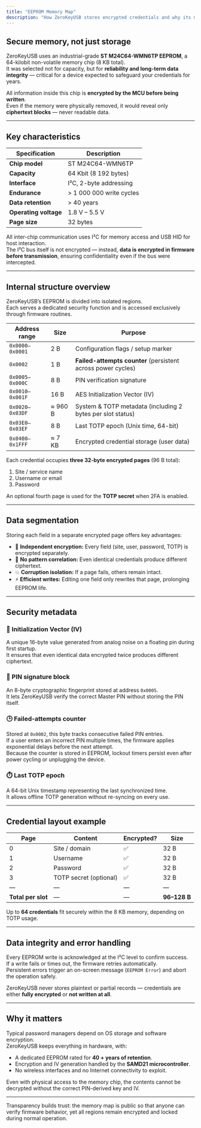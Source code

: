 ```yaml
---
title: "EEPROM Memory Map"
description: "How ZeroKeyUSB stores encrypted credentials and why its memory architecture is designed for maximum safety."
---
```


## Secure memory, not just storage

ZeroKeyUSB uses an industrial-grade **ST M24C64-WMN6TP EEPROM**, a 64-kilobit non-volatile memory chip (8 KB total).  
It was selected not for capacity, but for **reliability and long-term data integrity** — critical for a device expected to safeguard your credentials for years.

All information inside this chip is **encrypted by the MCU before being written**.  
Even if the memory were physically removed, it would reveal only **ciphertext blocks** — never readable data.

---

## Key characteristics

| Specification | Description |
|----------------|--------------|
| **Chip model** | ST M24C64-WMN6TP |
| **Capacity** | 64 Kbit (8 192 bytes) |
| **Interface** | I²C, 2-byte addressing |
| **Endurance** | > 1 000 000 write cycles |
| **Data retention** | > 40 years |
| **Operating voltage** | 1.8 V – 5.5 V |
| **Page size** | 32 bytes |

All inter-chip communication uses I²C for memory access and USB HID for host interaction.  
The I²C bus itself is not encrypted — instead, **data is encrypted in firmware before transmission**, ensuring confidentiality even if the bus were intercepted.

---

## Internal structure overview

ZeroKeyUSB’s EEPROM is divided into isolated regions.  
Each serves a dedicated security function and is accessed exclusively through firmware routines.

| Address range | Size | Purpose |
|----------------|------|----------|
| `0x0000–0x0001` | 2 B | Configuration flags / setup marker |
| `0x0002` | 1 B | **Failed-attempts counter** (persistent across power cycles) |
| `0x0005–0x000C` | 8 B | PIN verification signature |
| `0x0010–0x001F` | 16 B | AES Initialization Vector (IV) |
| `0x0020–0x03DF` | ≈ 960 B | System & TOTP metadata (including 2 bytes per slot status) |
| `0x03E0–0x03EF` | 8 B | Last TOTP epoch (Unix time, 64-bit) |
| `0x0400–0x1FFF` | ≈ 7 KB | Encrypted credential storage (user data) |

Each credential occupies **three 32-byte encrypted pages** (96 B total):
1. Site / service name  
2. Username or email  
3. Password  

An optional fourth page is used for the **TOTP secret** when 2FA is enabled.

---

## Data segmentation

Storing each field in a separate encrypted page offers key advantages:

- 🔐 **Independent encryption:** Every field (site, user, password, TOTP) is encrypted separately.  
- 🧩 **No pattern correlation:** Even identical credentials produce different ciphertext.  
- 💥 **Corruption isolation:** If a page fails, others remain intact.  
- ⚡ **Efficient writes:** Editing one field only rewrites that page, prolonging EEPROM life.

---

## Security metadata

### 🔑 Initialization Vector (IV)
A unique 16-byte value generated from analog noise on a floating pin during first startup.  
It ensures that even identical data encrypted twice produces different ciphertext.

### 🧩 PIN signature block
An 8-byte cryptographic fingerprint stored at address `0x0005`.  
It lets ZeroKeyUSB verify the correct Master PIN without storing the PIN itself.

### 🕒 Failed-attempts counter
Stored at `0x0002`, this byte tracks consecutive failed PIN entries.  
If a user enters an incorrect PIN multiple times, the firmware applies exponential delays before the next attempt.  
Because the counter is stored in EEPROM, lockout timers persist even after power cycling or unplugging the device.

### ⏱️ Last TOTP epoch
A 64-bit Unix timestamp representing the last synchronized time.  
It allows offline TOTP generation without re-syncing on every use.

---

## Credential layout example

| Page | Content | Encrypted? | Size |
|------|----------|------------|------|
| 0 | Site / domain | ✅ | 32 B |
| 1 | Username | ✅ | 32 B |
| 2 | Password | ✅ | 32 B |
| 3 | TOTP secret (optional) | ✅ | 32 B |
| — | — | — | — |
| **Total per slot** | — | — | **96–128 B** |

Up to **64 credentials** fit securely within the 8 KB memory, depending on TOTP usage.

---

## Data integrity and error handling

Every EEPROM write is acknowledged at the I²C level to confirm success.  
If a write fails or times out, the firmware retries automatically.  
Persistent errors trigger an on-screen message (`EEPROM Error`) and abort the operation safely.

ZeroKeyUSB never stores plaintext or partial records — credentials are either **fully encrypted** or **not written at all**.

---

## Why it matters

Typical password managers depend on OS storage and software encryption.  
ZeroKeyUSB keeps everything in hardware, with:

- A dedicated EEPROM rated for **40 + years of retention**.  
- Encryption and IV generation handled by the **SAMD21 microcontroller**.  
- No wireless interfaces and no Internet connectivity to exploit.

Even with physical access to the memory chip, the contents cannot be decrypted without the correct PIN-derived key and IV.

---

<Note>
Transparency builds trust: the memory map is public so that anyone can verify firmware behavior, yet all regions remain encrypted and locked during normal operation.
</Note>
